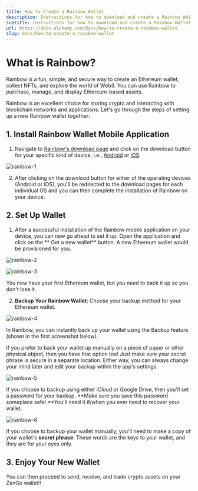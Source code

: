```yaml
---
title: How to Create a Rainbow Wallet
description: Instructions for how to download and create a Rainbow Wallet using mobile applications.
subtitle: Instructions for how to download and create a Rainbow Wallet using mobile applications.
url: https://docs.alchemy.com/docs/how-to-create-a-rainbow-wallet
slug: docs/how-to-create-a-rainbow-wallet
---
```


# What is Rainbow?

Rainbow is a fun, simple, and secure way to create an Ethereum wallet, collect NFTs, and explore the world of Web3. You can use Rainbow to purchase, manage, and display Ethereum-based assets.

Rainbow is an excellent choice for storing crypto and interacting with blockchain networks and applications. Let's go through the steps of setting up a new Rainbow wallet together:

## 1. Install Rainbow Wallet Mobile Application

1. Navigate to [Rainbow's download page](https://rainbow.me/?_branch_match_id=1192294268543225580\&utm_source=branch\&utm_campaign=learn\&utm_medium=referral&_branch_referrer=H4sIAAAAAAAAA8soKSkottLXL8pLKk8sKNBLzs%2FVT07MLUjMTM%2FTz0lNLMoDAMk0iBoiAAAA) and click on the download button for your specific kind of device, i.e., [Android](https://play.google.com/store/apps/details?id=me.rainbow&%24web_only=true&_branch_match_id=1192294268543225580\&utm_source=branch\&utm_campaign=web-home\&utm_medium=marketing&_branch_referrer=H4sIAAAAAAAAA8soKSkottLXL8pLKk8sKNBLzs%2FVD0s0MfQIDzbzr0gCAIiGbKYfAAAA) or [iOS](https://apps.apple.com/us/app/rainbow-ethereum-wallet/id1457119021?%24web_only=true&_branch_match_id=1192294268543225580\&utm_source=branch\&utm_campaign=web-home\&utm_medium=marketing&_branch_referrer=H4sIAAAAAAAAA8soKSkottLXL8pLKk8sKNBLzs%2FV90%2F1TcnN9jLzr0gCAI5wN7gfAAAA).

![rainbow-1](rainbow-1.png "rainbow-1.png")

2. After clicking on the *download* button for either of the operating devices (Android or iOS), you'll be redirected to the download pages for each individual OS and you can then complete the installation of Rainbow on your device.

## 2. Set Up Wallet

1. After a successful installation of the Rainbow mobile application on your device, you can now go ahead to set it up. Open the application and click on the \*\* Get a new wallet\*\* button. A new Ethereum wallet would be provisioned for you.

![rainbow-2](rainbow-2.png "rainbow-2.png")

![rainbow-3](rainbow-3.png "rainbow-3.png")

You now have your first Ethereum wallet, but you need to back it up so you don't lose it.

2. **Backup Your Rainbow Wallet**: Choose your backup method for your Ethereum wallet.

![rainbow-4](rainbow-4.png "rainbow-4.png")

In Rainbow, you can instantly back up your wallet using the Backup feature (shown in the first screenshot below).

If you prefer to back your wallet up manually on a piece of paper or other physical object, then you have that option too! Just make sure your secret phrase is secure in a separate location. Either way, you can always change your mind later and edit your backup within the app's settings.

![rainbow-5](rainbow-5.png "rainbow-5.png")

If you choose to backup using either iCloud or Google Drive, then you'll set a password for your backup. \*\*Make sure you save this password someplace safe! \*\*You'll need it if/when you ever need to recover your wallet.

![rainbow-6](rainbow-6.png "rainbow-6.png")

If you choose to backup your wallet manually, you'll need to make a copy of your wallet's **secret phrase**. These words are the keys to your wallet, and they are for your eyes only.

## 3. Enjoy Your New Wallet

You can then proceed to send, receive, and trade crypto assets on your ZenGo wallet!!
